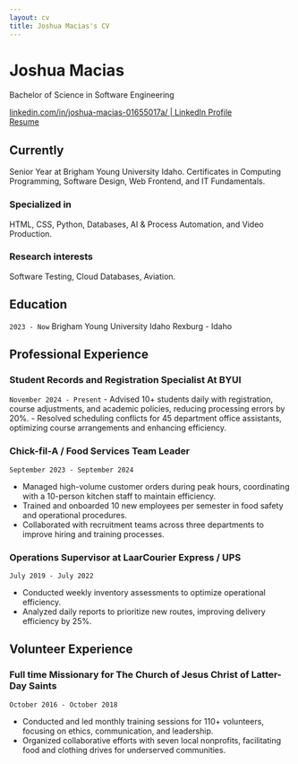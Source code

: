 ```yaml
---
layout: cv
title: Joshua Macias's CV
---
```

# Joshua Macias
Bachelor of Science in Software Engineering

<div id="webaddress">
  <a href="https://linkedin.com/in/joshua-macias-01655017a/" target="_blank">
    linkedin.com/in/joshua-macias-01655017a/ | LinkedIn Profile
  </a><br>
  <a href="Joshua Macias Vmock Resume.pdf" target="_blank">
    Resume
  </a>
</div>





## Currently

Senior Year at Brigham Young University Idaho. Certificates in Computing Programming, Software Design, Web Frontend, and IT Fundamentals.

### Specialized in

HTML, CSS, Python, Databases, AI & Process Automation, and Video Production.


### Research interests

Software Testing, Cloud Databases, Aviation.


## Education

`2023 - Now`
Brigham Young University Idaho
Rexburg - Idaho

##  Professional Experience
### Student Records and Registration Specialist At BYUI

`November 2024 - Present`
 - Advised 10+ students daily with registration, course adjustments, and academic policies, reducing processing 
errors by 20%.
 - Resolved scheduling conflicts for 45 department office assistants, optimizing course arrangements and 
enhancing efficiency.


### Chick-fil-A / Food Services Team Leader

`September 2023 - September 2024`

- Managed high-volume customer orders during peak hours, coordinating with a 10-person kitchen staff to 
maintain efficiency.
- Trained and onboarded 10 new employees per semester in food safety and operational procedures.
-  Collaborated with recruitment teams across three departments to improve hiring and training processes.

### Operations Supervisor at LaarCourier Express / UPS

`July 2019 - July 2022`

- Conducted weekly inventory assessments to optimize operational efficiency.
- Analyzed daily reports to prioritize new routes, improving delivery efficiency by 25%.

## Volunteer Experience
### Full time Missionary for The Church of Jesus Christ of Latter-Day Saints

`October 2016 - October 2018`

- Conducted and led monthly training sessions for 110+ volunteers, focusing on ethics, communication, and 
leadership.
- Organized collaborative efforts with seven local nonprofits, facilitating food and clothing drives for underserved 
communities.